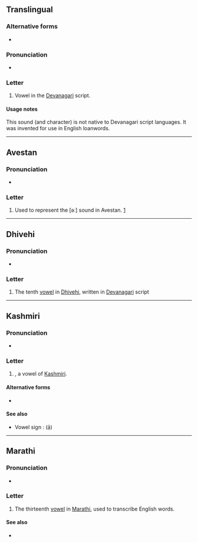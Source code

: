 {{character info}}
==Translingual==

===Alternative forms===
* {{alter|mul|ॉ||matra form}}

===Pronunciation===
* {{IPA|mul|/ɔ/}}

===Letter===
{{mul-deva}}

# Vowel in the [[Devanagari]] script.

====Usage notes====
This sound (and character) is not native to Devanagari script languages. It was invented for use in English loanwords.

----

==Avestan==

===Pronunciation===
* {{IPA|ae|[əː]}}

===Letter===
{{head|ae|letter|tr=ə̄}}

# Used to represent the [əː] sound in Avestan. [https://omniglot.com/writing/avestan.htm]

----

==Dhivehi==

===Pronunciation===
* {{IPA|dv|[o]}}

===Letter===
{{head|dv|letter|tr=o}}

# The tenth [[vowel]] in [[Dhivehi]], written in [[Devanagari]] script

----

==Kashmiri==

===Pronunciation===
* {{IPA|ks|/əː/}}

===Letter===
{{head|ks|letter|tr=‌ạ̄}}

# {{form of|ks|Devanagari spelling|ٲ}}, a vowel of [[Kashmiri]].

====Alternative forms====
* {{l|ks|ॴ|tr=‌ạ̄}}

====See also====
* Vowel sign : {{lang|ks|[[ॉ]]}} (ạ̄)

----

==Marathi==

===Pronunciation===
* {{mr-IPA}}

===Letter===
{{head|mr|letter}}

# The thirteenth [[vowel]] in [[Marathi]], used to transcribe English words.

====See also====
* {{l|mr|ॲ|tr=}}